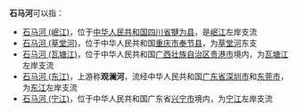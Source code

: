 '''石马河'''可以指：
* [[石马河_(岷江)|石马河 (岷江)]]，位于[[中华人民共和国|中华人民共和国]][[四川省|四川省]][[犍为县|犍为县]]，是[[岷江|岷江]]左岸支流
* [[石马河_(草堂河)|石马河 (草堂河)]]，位于中华人民共和国[[重庆市|重庆市]][[奉节县|奉节县]]，为[[草堂河|草堂河]]东支
* [[石马河_(瓦塘江)|石马河 (瓦塘江)]]，位于中华人民共和国[[广西壮族自治区|广西壮族自治区]][[贵港市|贵港市]]境内，为[[瓦塘江|瓦塘江]]左岸支流
* [[石马河_(东江)|石马河 (东江)]]，上游称'''观澜河'''，流经中华人民共和国[[广东省|广东省]][[深圳市|深圳市]]和[[东莞市|东莞市]]，为[[东江|东江]]左岸支流
* [[石马河_(宁江)|石马河 (宁江)]]，位于中华人民共和国广东省[[兴宁市|兴宁市]]境内，为[[宁江_(梅江支流)|宁江]]左岸支流
{{disambig|S|Cat=三字中国地名消歧义}}